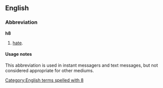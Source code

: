 ==English==

===Abbreviation===
'''h8'''

# {{context|Internet slang|text messaging}} [[hate]].

====Usage notes====
This abbreviation is used in instant messagers and text messages, but not considered appropriate for other mediums.

[[Category:English terms spelled with 8]]